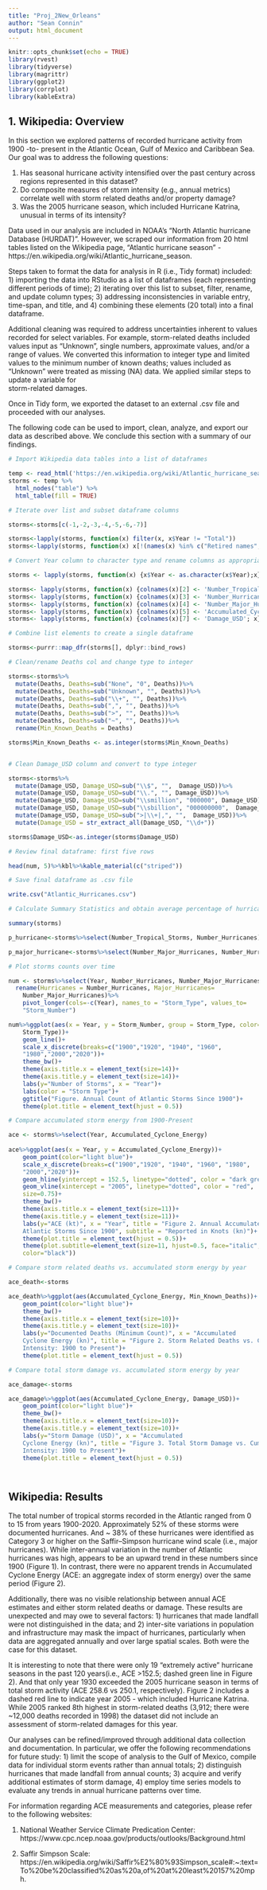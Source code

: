 ---
title: "Proj_2New_Orleans"
author: "Sean Connin"
output: html_document
---

```{r setup, include=FALSE}
knitr::opts_chunk$set(echo = TRUE)
library(rvest)
library(tidyverse)
library(magrittr)
library(ggplot2)
library(corrplot)
library(kableExtra)
```

## 1. Wikipedia: Overview

In this section we explored patterns of recorded hurricane activity from 1900 -to- present in the Atlantic Ocean, Gulf of Mexico and Caribbean Sea. Our goal was to address the following questions:

1. Has seasonal hurricane activity intensified over the past century across regions represented in this dataset?
2. Do composite measures of storm intensity (e.g., annual metrics) correlate well with storm related deaths and/or property damage? 
3. Was the 2005 hurricane season, which included Hurricane Katrina, unusual in terms of its intensity? 

Data used in our analysis are included in NOAA's "North Atlantic hurricane Database (HURDAT)".  However, we scraped our information from 20 html tables listed on the Wikipedia page, "Atlantic hurricane season" - https://en.wikipedia.org/wiki/Atlantic_hurricane_season. 

Steps taken to format the data for analysis in R (i.e., Tidy format) included: 1) importing the data into RStudio as a list of dataframes (each representing different periods of time); 2) iterating over this list to subset, filter, rename, and update column types; 3) addressing inconsistencies in variable entry, time-span, and title, and 4) combining these elements (20 total) into a final dataframe. 

Additional cleaning was required to address uncertainties inherent to values recorded for select variables. For example, storm-related deaths included values input as "Unknown", single numbers, approximate values, and/or a range of values. We converted this information to integer type and limited values to the minimum number of known deaths; values included as "Unknown" were treated as missing (NA) data. We applied similar steps to update a variable for  
storm-related damages. 

Once in Tidy form, we exported the dataset to an external .csv file and proceeded with our analyses. 

The following code can be used to import, clean, analyze, and export our data as described above. We conclude this section with a summary of our findings. 

```{r}

# Import Wikipedia data tables into a list of dataframes

temp <- read_html('https://en.wikipedia.org/wiki/Atlantic_hurricane_season')
storms <- temp %>%
  html_nodes("table") %>%
  html_table(fill = TRUE)

# Iterate over list and subset dataframe columns

storms<-storms[c(-1,-2,-3,-4,-5,-6,-7)]

storms<-lapply(storms, function(x) filter(x, x$Year != "Total"))
storms<-lapply(storms, function(x) x[!(names(x) %in% c("Retired names", "Major landfall hurricanes","Number oftropical cyclones", "Notes", "Strongeststorm"))])

# Convert Year column to character type and rename columns as appropriate

storms <- lapply(storms, function(x) {x$Year <- as.character(x$Year);x})

storms<- lapply(storms, function(x) {colnames(x)[2] <- 'Number_Tropical_Storms'; x})
storms<- lapply(storms, function(x) {colnames(x)[3] <- 'Number_Hurricanes'; x}) 
storms<- lapply(storms, function(x) {colnames(x)[4] <- 'Number_Major_Hurricanes'; x})
storms<- lapply(storms, function(x) {colnames(x)[5] <- 'Accumulated_Cyclone_Energy'; x})
storms<- lapply(storms, function(x) {colnames(x)[7] <- 'Damage_USD'; x})

# Combine list elements to create a single dataframe 

storms<-purrr::map_dfr(storms[], dplyr::bind_rows)

# Clean/rename Deaths col and change type to integer

storms<-storms%>%
  mutate(Deaths, Deaths=sub("None", "0", Deaths))%>%
  mutate(Deaths, Deaths=sub("Unknown", "", Deaths))%>%
  mutate(Deaths, Deaths=sub("\\+", "", Deaths))%>%
  mutate(Deaths, Deaths=sub(",", "", Deaths))%>%
  mutate(Deaths, Deaths=sub(">", "", Deaths))%>%
  mutate(Deaths, Deaths=sub("~", "", Deaths))%>%
  rename(Min_Known_Deaths = Deaths) 

storms$Min_Known_Deaths <- as.integer(storms$Min_Known_Deaths)


# Clean Damage_USD column and convert to type integer

storms<-storms%>%
  mutate(Damage_USD, Damage_USD=sub("\\$", "",  Damage_USD))%>%
  mutate(Damage_USD, Damage_USD=sub("\\.", "", Damage_USD))%>%
  mutate(Damage_USD, Damage_USD=sub("\\smillion", "000000", Damage_USD))%>%
  mutate(Damage_USD, Damage_USD=sub("\\sbillion", "000000000",  Damage_USD))%>%
  mutate(Damage_USD, Damage_USD=sub(">|\\+|,", "",  Damage_USD))%>%
  mutate(Damage_USD = str_extract_all(Damage_USD, "\\d+"))

storms$Damage_USD<-as.integer(storms$Damage_USD)

# Review final dataframe: first five rows

head(num, 5)%>%kbl%>%kable_material(c("striped"))

# Save final dataframe as .csv file

write.csv("Atlantic_Hurricanes.csv")

# Calculate Summary Statistics and obtain average percentage of hurricanes and major hurricanes over the period of record (feature engineering).

summary(storms)

p_hurricane<-storms%>%select(Number_Tropical_Storms, Number_Hurricanes)%>%mutate(n_h = (Number_Hurricanes/Number_Tropical_Storms)*100)%>%summarize(mean_h = mean(n_h, na.rm=TRUE))

p_major_hurricane<-storms%>%select(Number_Major_Hurricanes, Number_Hurricanes)%>%mutate(percent = (Number_Major_Hurricanes/Number_Hurricanes)*100)%>%summarize(mean_major = mean(percent, na.rm=TRUE))

# Plot storms counts over time 

num <- storms%>%select(Year, Number_Hurricanes, Number_Major_Hurricanes)%>%
  rename(Hurricanes = Number_Hurricanes, Major_Hurricanes=
    Number_Major_Hurricanes)%>%
    pivot_longer(cols=-c(Year), names_to = "Storm_Type", values_to=
    "Storm_Number")

num%>%ggplot(aes(x = Year, y = Storm_Number, group = Storm_Type, color=
    Storm_Type))+
    geom_line()+
    scale_x_discrete(breaks=c("1900","1920", "1940", "1960",
    "1980","2000","2020"))+
    theme_bw()+
    theme(axis.title.x = element_text(size=14))+
    theme(axis.title.y = element_text(size=14))+
    labs(y="Number of Storms", x = "Year")+
    labs(color = "Storm Type")+
    ggtitle("Figure. Annual Count of Atlantic Storms Since 1900")+
    theme(plot.title = element_text(hjust = 0.5))

# Compare accumulated storm energy from 1900-Present

ace <- storms%>%select(Year, Accumulated_Cyclone_Energy)
    
ace%>%ggplot(aes(x = Year, y = Accumulated_Cyclone_Energy))+
    geom_point(color="light blue")+
    scale_x_discrete(breaks=c("1900","1920", "1940", "1960", "1980",
    "2000","2020"))+
    geom_hline(yintercept = 152.5, linetype="dotted", color = "dark green", size=0.750)+
    geom_vline(xintercept = "2005", linetype="dotted", color = "red",
    size=0.75)+
    theme_bw()+
    theme(axis.title.x = element_text(size=11))+
    theme(axis.title.y = element_text(size=11))+
    labs(y="ACE (kt)", x = "Year", title = "Figure 2. Annual Accumulated Energy of
    Atlantic Storms Since 1900", subtitle = "Reported in Knots (kn)")+
    theme(plot.title = element_text(hjust = 0.5))+
    theme(plot.subtitle=element_text(size=11, hjust=0.5, face="italic",
    color="black"))

# Compare storm related deaths vs. accumulated storm energy by year

ace_death<-storms

ace_death%>%ggplot(aes(Accumulated_Cyclone_Energy, Min_Known_Deaths))+
    geom_point(color="light blue")+
    theme_bw()+
    theme(axis.title.x = element_text(size=10))+
    theme(axis.title.y = element_text(size=10))+
    labs(y="Documented Deaths (Minimum Count)", x = "Accumulated
    Cyclone Energy (kn)", title = "Figure 2. Storm Related Deaths vs. Cumulative Storm
    Intensity: 1900 to Present")+
    theme(plot.title = element_text(hjust = 0.5))

# Compare total storm damage vs. accumulated storm energy by year

ace_damage<-storms

ace_damage%>%ggplot(aes(Accumulated_Cyclone_Energy, Damage_USD))+
    geom_point(color="light blue")+
    theme_bw()+
    theme(axis.title.x = element_text(size=10))+
    theme(axis.title.y = element_text(size=10))+
    labs(y="Storm Damage (USD)", x = "Accumulated
    Cyclone Energy (kn)", title = "Figure 3. Total Storm Damage vs. Cumulative Storm
    Intensity: 1900 to Present")+
    theme(plot.title = element_text(hjust = 0.5))




```
## Wikipedia: Results 

The total number of tropical storms recorded in the Atlantic ranged from 0 to 15 from years 1900-2020. Approximately 52% of these storms were documented hurricanes. And ~ 38% of these hurricanes were identified as Category 3 or higher on the Saffir–Simpson hurricane wind scale (i.e., major hurricanes). While inter-annual variation in the number of Atlantic hurricanes was high, appears to be an upward trend in these numbers since 1900 (Figure 1). In contrast, there were no apparent trends in Accumulated Cyclone Energy (ACE: an aggregate index of storm energy) over the same period (Figure 2). 

Additionally, there was no visible relationship between annual ACE estimates and either storm related deaths or damage. These results are unexpected and may owe to several factors: 1) hurricanes that made landfall were not distinguished in the data; and 2) inter-site variations in population and infrastructure may mask the impact of hurricanes, particularly when data are aggregated annually and over large spatial scales. Both were the case for this dataset. 

It is interesting to note that there were only 19 "extremely active" hurricane seasons in the past 120 years(i.e., ACE >152.5; dashed green line in Figure 2). And that only year 1930 exceeded the 2005 hurricane season in terms of total storm activity (ACE 258.6 vs 250.1, respectively). Figure 2 includes a dashed red line to indicate year 2005 - which included Hurricane Katrina. While 2005 ranked 8th highest in storm-related deaths (3,912; there were ~12,000 deaths recorded in 1998) the dataset did not include an assessment of storm-related damages for this year.  

Our analyses can be refined/improved through additional data collection and documentation. In particular, we offer the following recommendations for future study: 1) limit the scope of analysis to the Gulf of Mexico, compile data for individual storm events rather than annual totals; 2) distinguish hurricanes that made landfall from annual counts; 3) acquire and verify additional estimates of storm damage, 4) employ time series models to evaluate any trends in annual hurricane patterns over time.   

For information regarding ACE measurements and categories, please refer to the following websites:

1. National Weather Service Climate Predication Center: https://www.cpc.ncep.noaa.gov/products/outlooks/Background.html

2. Saffir Simpson Scale: https://en.wikipedia.org/wiki/Saffir%E2%80%93Simpson_scale#:~:text=To%20be%20classified%20as%20a,of%20at%20least%20157%20mph.

